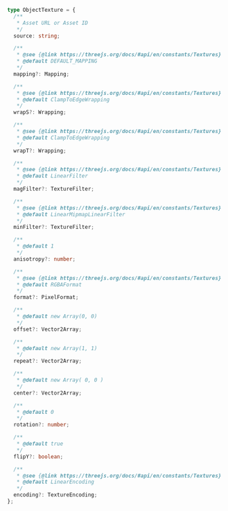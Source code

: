 
```ts
type ObjectTexture = {
  /**
   * Asset URL or Asset ID
   */
  source: string;

  /**
   * @see {@link https://threejs.org/docs/#api/en/constants/Textures}
   * @default DEFAULT_MAPPING
   */
  mapping?: Mapping;

  /**
   * @see {@link https://threejs.org/docs/#api/en/constants/Textures}
   * @default ClampToEdgeWrapping
   */
  wrapS?: Wrapping;

  /**
   * @see {@link https://threejs.org/docs/#api/en/constants/Textures}
   * @default ClampToEdgeWrapping
   */
  wrapT?: Wrapping;

  /**
   * @see {@link https://threejs.org/docs/#api/en/constants/Textures}
   * @default LinearFilter
   */
  magFilter?: TextureFilter;

  /**
   * @see {@link https://threejs.org/docs/#api/en/constants/Textures}
   * @default LinearMipmapLinearFilter
   */
  minFilter?: TextureFilter;

  /**
   * @default 1
   */
  anisotropy?: number;

  /**
   * @see {@link https://threejs.org/docs/#api/en/constants/Textures}
   * @default RGBAFormat
   */
  format?: PixelFormat;

  /**
   * @default new Array(0, 0)
   */
  offset?: Vector2Array;

  /**
   * @default new Array(1, 1)
   */
  repeat?: Vector2Array;

  /**
   * @default new Array( 0, 0 )
   */
  center?: Vector2Array;

  /**
   * @default 0
   */
  rotation?: number;

  /**
   * @default true
   */
  flipY?: boolean;

  /**
   * @see {@link https://threejs.org/docs/#api/en/constants/Textures}
   * @default LinearEncoding
   */
  encoding?: TextureEncoding;
};
```
